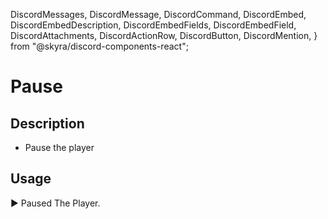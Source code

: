   DiscordMessages,
  DiscordMessage,
  DiscordCommand,
  DiscordEmbed,
  DiscordEmbedDescription,
  DiscordEmbedFields,
  DiscordEmbedField,
  DiscordAttachments,
  DiscordActionRow,
  DiscordButton,
  DiscordMention,
} from "@skyra/discord-components-react";

# Pause

## Description

- Pause the player

## Usage

<DiscordMessages>
  <DiscordMessage
    bot="true"
    verified="true"
    roleColor="#FF0000"
    author="GROOT"
    avatar="/assets/groot-avatar.webp"
  >
    <DiscordCommand slot="reply" author="User" command="/pause" />
    <DiscordEmbed slot="embeds" color="blue">
      <DiscordEmbedDescription slot="description">
        ▶️ Paused The Player.
      </DiscordEmbedDescription>
    </DiscordEmbed>
  </DiscordMessage>
</DiscordMessages>
